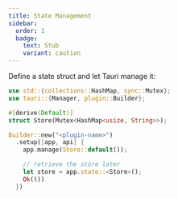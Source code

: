 ```yaml
---
title: State Management
sidebar:
  order: 1
  badge:
    text: Stub
    variant: caution
---
```



<Stub>

Define a state struct and let Tauri manage it:

```rust
use std::{collections::HashMap, sync::Mutex};
use tauri::{Manager, plugin::Builder};

#[derive(Default)]
struct Store(Mutex<HashMap<usize, String>>);

Builder::new("<plugin-name>")
  .setup(|app, api| {
    app.manage(Store::default());

    // retrieve the store later
    let store = app.state::<Store>();
    Ok(())
  })
```

</Stub>
